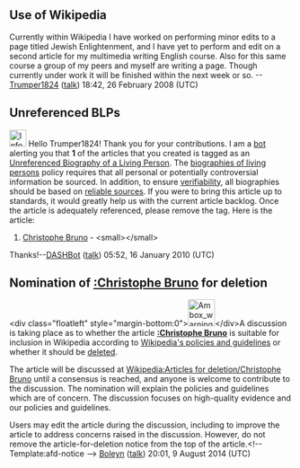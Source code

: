 <article id="15968998" title=User talk:Trumper1824>
	<talkpage id="15968998" title="User talk:Trumper1824">
==Use of Wikipedia==
Currently within Wikipedia I have worked on performing minor edits to a page titled Jewish Enlightenment, and I have yet to perform and edit on a second article for my multimedia writing English course. Also for this same course a group of my peers and myself are writing a page. Though currently under work it will be finished within the next week or so. --[[User:Trumper1824|Trumper1824]] ([[User talk:Trumper1824#top|talk]]) 18:42, 26 February 2008 (UTC)

==Unreferenced BLPs==
[[File:Information.svg|30px]] Hello Trumper1824! Thank you for your contributions. I am a [[WP:BOT|bot]] alerting you that '''1''' of the articles that you created   is tagged as an[[Wikipedia:Biographies_of_living_persons#Sources| Unreferenced Biography of a Living Person]]. The [[WP:BLP|biographies of living persons]] policy requires that all personal or potentially controversial information be sourced. In addition, to ensure [[WP:VERRIFY|verifiability]], all biographies should be based on [[WP:RELIABLE|reliable sources]]. If you were to bring this article up to standards, it would greatly help us with the current ''[[:Category:All_unreferenced_BLPs|{{PAGESINCATEGORY:All_unreferenced_BLPs}}]]'' article backlog. Once the article is adequately referenced, please remove the {{tl|unreferencedBLP}} tag. Here is the article:

# [[Christophe Bruno]] - &lt;small&gt;{{findsources|Christophe Bruno}}&lt;/small&gt;
Thanks!--[[User:DASHBot|DASHBot]] ([[User talk:DASHBot|talk]]) 05:52, 16 January 2010 (UTC)
== Nomination of [[:Christophe Bruno]] for deletion ==
&lt;div class=&quot;floatleft&quot; style=&quot;margin-bottom:0&quot;&gt;[[File:Ambox warning orange.svg|48px|alt=|link=]]&lt;/div&gt;A discussion is taking place as to whether the article '''[[:Christophe Bruno]]''' is suitable for inclusion in Wikipedia according to [[Wikipedia:List of policies and guidelines|Wikipedia's policies and guidelines]] or whether it should be [[Wikipedia:Deletion policy|deleted]].

The article will be discussed at [[Wikipedia:Articles for deletion/Christophe Bruno ]] until a consensus is reached, and anyone is welcome to contribute to the discussion. The nomination will explain the policies and guidelines which are of concern. The discussion focuses on high-quality evidence and our policies and guidelines.

Users may edit the article during the discussion, including to improve the article to address concerns raised in the discussion. However, do not remove the article-for-deletion notice from the top of the article.&lt;!-- Template:afd-notice --&gt; [[User:Boleyn|Boleyn]] ([[User talk:Boleyn|talk]]) 20:01, 9 August 2014 (UTC)
	</talkpage>
</article>
